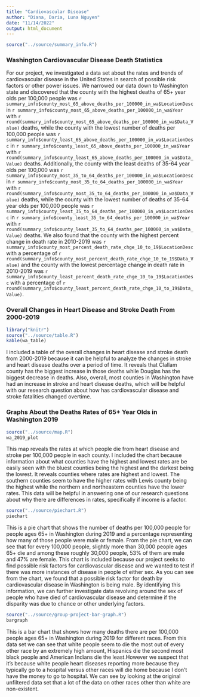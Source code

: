 ```yaml
---
title: "Cardiovascular Disease"
author: "Diana, Daria, Luna Nguyen"
date: "11/14/2022"
output: html_document
---
```


```r
source("../source/summary_info.R")
```

### Washington Cardiovascular Disease Death Statistics

For our project, we investigated a data set about the rates and trends of cardiovascular disease in the
United States in search of possible risk factors or other power issues. We narrowed our data down to
Washington state and discovered that the county with the highest deaths of 65+ year olds per 100,000
people was `r summary_info$county_most_65_above_deaths_per_100000_in_wa$LocationDesc` in 
`r summary_info$county_most_65_above_deaths_per_100000_in_wa$Year` with 
`r round(summary_info$county_most_65_above_deaths_per_100000_in_wa$Data_Value)` 
deaths, while the county with the lowest number of deaths per 100,000 people was 
`r summary_info$county_least_65_above_deaths_per_100000_in_wa$LocationDesc` in 
`r summary_info$county_least_65_above_deaths_per_100000_in_wa$Year` with 
`r round(summary_info$county_least_65_above_deaths_per_100000_in_wa$Data_Value)` 
deaths. Additionally, the county with the least deaths of 35-64 year olds per 100,000 was 
`r summary_info$county_most_35_to_64_deaths_per_100000_in_wa$LocationDesc` in 
`r summary_info$county_most_35_to_64_deaths_per_100000_in_wa$Year` with 
`r round(summary_info$county_most_35_to_64_deaths_per_100000_in_wa$Data_Value)` 
deaths, while the county with the lowest number of deaths of 35-64 year olds per 100,000 people was 
`r summary_info$county_least_35_to_64_deaths_per_100000_in_wa$LocationDesc` in 
`r summary_info$county_least_35_to_64_deaths_per_100000_in_wa$Year` with 
`r round(summary_info$county_least_35_to_64_deaths_per_100000_in_wa$Data_Value)` 
deaths. We also found that the county with the highest percent change in death rate in 2010-2019 was 
`r summary_info$county_most_percent_death_rate_chge_10_to_19$LocationDesc` with a percentage of 
`r round(summary_info$county_most_percent_death_rate_chge_10_to_19$Data_Value)` and the county with
the lowest percentage change in death rate in 2010-2019 was 
`r summary_info$county_least_percent_death_rate_chge_10_to_19$LocationDesc` with a percentage of 
`r round(summary_info$county_least_percent_death_rate_chge_10_to_19$Data_Value)`.

### Overall Changes in Heart Disease and Stroke Death From 2000-2019

```r
library("knitr")
source("../source/table.R")
kable(wa_table)
```

I included a table of the overall changes in heart disease and stroke death from 2000-2019 because it can
be helpful to analyze the changes in stroke and heart disease deaths over a period of time. It reveals
that Clallam county has the biggest increase in those deaths while Douglas has the biggest decrease in
deaths. Also, overall, most counties in Washington have had an increase in stroke and heart disease
deaths, which will be helpful with our research question about how has cardiovascular disease and stroke
fatalities changed overtime.

### Graphs About the Deaths Rates of 65+ Year Olds in Washington 2019

```r
source("../source/map.R")
wa_2019_plot
```

This map reveals the rates at which people die from heart disease and stroke per 100,000 people in each
county. I included the chart because information about what counties have the highest and lowest rates
are be easily seen with the bluest counties being the highest and the darkest being the lowest. It
reveals counties where rates are highest and lowest. The southern counties seem to have the higher rates
with Lewis county being the highest while the northern and northeastern counties have the lower rates.
This data will be helpful in answering one of our research questions about why there are differences in
rates, specifically if income is a factor.

```r
source("../source/piechart.R")
piechart
```

This is a pie chart that shows the number of deaths per 100,000 people for people ages 65+ in Washington
during 2019 and a percentage representing how many of those people were male or female. From the pie
chart, we can see that for every 100,000 people, slightly more than 30,000 people ages 65+ die and among
these roughly 30,000 people, 53% of them are male and 47% are female. This chart is included because our
project seeks to find possible risk factors for cardiovascular disease and we wanted to test if there was
more instances of disease in people of either sex. As you can see from the chart, we found that a
possible risk factor for death by cardiovascular disease in Washington is being male. By identifying this
information, we can further investigate data revolving around the sex of people who have died of
cardiovascular disease and determine if the disparity was due to chance or other underlying factors.

```r
source("../source/group-project-bar-graph.R")
bargraph
```

This is a bar chart that shows how many deaths there are per 100,000 people ages 65+ in Washington during
2019 for different races. From this data set we can see that white people seem to die the most out of
every other race by an extremely high amount, Hispanics die the second most black people and American
Indians die the least.However we suspect that it's because white people heart diseases reporting more
because they typically go to a hospital versus other races will die home because I don't have the money
to go to hospital. We can see by looking at the original unfiltered data set that a lot of the data on
other races other than white are non-existent.
